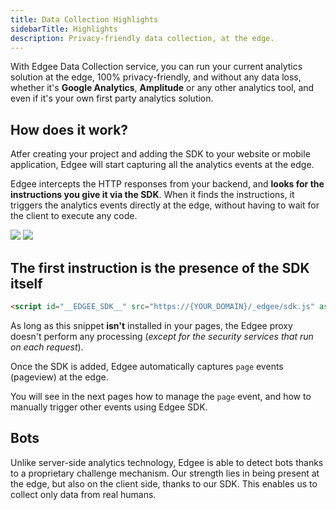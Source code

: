 ```yaml
---
title: Data Collection Highlights
sidebarTitle: Highlights
description: Privacy-friendly data collection, at the edge.
---
```


With Edgee Data Collection service, you can run your current analytics solution at the edge, 100% privacy-friendly, and without any data loss,
whether it's **Google Analytics**, **Amplitude** or any other analytics tool, and even if it's your own first party analytics solution.

## How does it work?

Atfer creating your project and adding the SDK to your website or mobile application, Edgee will start capturing all the analytics events at the edge.

Edgee intercepts the HTTP responses from your backend, and **looks for the instructions you give it via the SDK**. 
When it finds the instructions, it triggers the analytics events directly at the edge, without having to wait for the client to execute any code.

<img className="block dark:hidden" src="/images/instructions-light.png"/>
<img className="hidden dark:block" src="/images/instructions-dark.png"/>


## The first instruction is the presence of the SDK itself

```html
<script id="__EDGEE_SDK__" src="https://{YOUR_DOMAIN}/_edgee/sdk.js" async></script>
```

As long as this snippet **isn't** installed in your pages, the Edgee proxy 
doesn't perform any processing (_except for the security services that run on each request_).

Once the SDK is added, Edgee automatically captures `page` events (pageview) at the edge.

You will see in the next pages how to manage the `page` event, and how to manually trigger other events using Edgee SDK.


## Bots

Unlike server-side analytics technology, Edgee is able to detect bots thanks to a proprietary challenge mechanism. 
Our strength lies in being present at the edge, but also on the client side, thanks to our SDK.
This enables us to collect only data from real humans.
